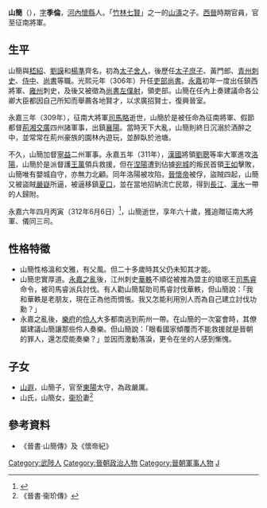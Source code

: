 '''山簡'''（{{bd|253年||312年|6月6日|catIdx=S}}），[[表字|字]]'''季倫'''，[[河內|河內]][[懷縣|懷縣]]人。「[[竹林七賢|竹林七賢]]」之一的[[山濤|山濤]]之子。[[西晉|西晉]]時期官員，官至征南將軍。

== 生平 ==
山簡與[[嵇紹|嵇紹]]、[[劉邠|劉謨]]和[[楊準|楊準]]齊名，初為[[太子舍人|太子舍人]]，後歷任[[太子庶子|太子庶子]]、黃門郎、[[青州|青州]][[刺史|刺史]]、[[侍中|侍中]]、[[尚書|尚書]]等職。光熙元年（306年）升任[[吏部尚書|吏部尚書]]。[[永嘉|永嘉]]初年一度出任鎮西將軍、[[雍州|雍州]]刺史，及後又被徵為[[尚書僕射|尚書左僕射]]，領吏部。山簡在任內上奏建議命各公卿大臣都因自己所知而舉薦各地賢才，以求廣招賢士，復興晉室。

永嘉三年（309年），征南大將軍[[司馬略|司馬略]]逝世，山簡於是被任命為征南將軍、假節都督[[荊州|荊]][[湘州|湘]][[交州|交]][[廣州|廣]]四州諸軍事，出鎮[[襄陽|襄陽]]。當時天下大亂，山簡則終日沉溺於酒醉之中，並常常在荊州豪族的園林內遊玩，並醉臥於池塘。

不久，山簡加督[[寧州|寧]][[益州|益]]二州軍事。永嘉五年（311年），[[前趙|漢國]]將領[[劉聰|劉聰]]等率大軍進攻[[洛陽|洛陽]]，山簡於是派督護[[王綏_(琅邪)|王萬]]領兵救援，但在[[涅陽|涅陽]]遭到佔據[[宛城|宛城]]的叛民首領[[王如|王如]]擊敗，山簡唯有嬰城自守，亦無力北顧。同年洛陽被攻陷，[[晉懷帝|晉懷帝]]被俘，盜賊四起，山簡又被盜賊[[嚴嶷|嚴嶷]]所逼，被逼移鎮[[夏口|夏口]]，並在當地招納流亡民眾，得到[[長江|長江]]、[[漢水|漢水]]一帶的人歸附。

永嘉六年四月丙寅（312年6月6日）<ref>{{Cite web |url=http://sinocal.sinica.edu.tw/ |title=兩千年中西曆轉換 |accessdate=2011-03-21 |archive-date=2018-06-15 |archive-url=https://web.archive.org/web/20180615004633/http://sinocal.sinica.edu.tw/ |dead-url=yes }}</ref>，山簡逝世，享年六十歲，獲追贈征南大將軍、儀同三司。

== 性格特徵 ==
*山簡性格溫和文雅，有父風。但二十多歲時其父仍未知其才能。
*山簡忠實厚道。[[永嘉之亂|永嘉之亂]]後，江州刺史[[華軼|華軼]]不順從被推為盟主的琅琊王[[司馬睿|司馬睿]]命令，被司馬睿派兵討伐。有人勸山簡幫助司馬睿討伐華軼，但山簡說：「我和華軼是老朋友，現在正為他而惆悵。我又怎能利用別人而為自己建立討伐功勳？」
*永嘉之亂後，[[樂府|樂府]]的[[伶人|伶人]]大多都南逃到荊州一帶。在山簡的一次宴會時，其僚屬建議山簡讓那些伶人奏樂。但山簡說：「眼看國家傾覆而不能救援就是晉朝的罪人，還怎麼能奏樂？」並因而激動落淚，更令在坐的人感到慚愧。

==子女 ==
*[[山遐|山遐]]，山簡子，官至[[東陽|東陽]]太守，為政嚴厲。
*山氏，山簡女，[[衞玠|衞玠]]妻<ref>《晉書·衞玠傳》</ref>

== 參考資料 ==
*《晉書·山簡傳》及《懷帝紀》
{{reflist}}

{{DEFAULTSORT:S}}
[[Category:武陟人|Category:武陟人]]
[[Category:晉朝政治人物|Category:晉朝政治人物]]
[[Category:晉朝軍事人物|Category:晉朝軍事人物]]
[[Category:山姓|J]]
